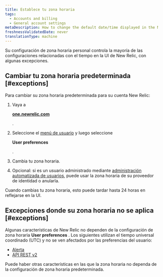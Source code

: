 ```yaml
---
title: Establece tu zona horaria
tags:
  - Accounts and billing
  - General account settings
metaDescription: How to change the default date/time displayed in the New Relic UI.
freshnessValidatedDate: never
translationType: machine
---
```


Su configuración de zona horaria personal controla la mayoría de las configuraciones relacionadas con el tiempo en la UI de New Relic, con algunas excepciones.

## Cambiar tu zona horaria predeterminada [#exceptions]

Para cambiar su zona horaria predeterminada para su cuenta New Relic:

1. Vaya a

   <DoNotTranslate>**[one.newrelic.com](https://one.newrelic.com/all-capabilities)**</DoNotTranslate>

   .

2. Seleccione el [menú de usuario](/docs/accounts/accounts-billing/general-account-settings/intro-account-settings) y luego seleccione

   <DoNotTranslate>**User preferences**</DoNotTranslate>

   .

3. Cambia tu zona horaria.

4. Opcional: si es un usuario administrado mediante [administración automatizada de usuarios](/docs/accounts/accounts/automated-user-management/automated-user-provisioning-single-sign), puede usar la zona horaria de su proveedor de identidad o anularla.

Cuando cambias tu zona horaria, esto puede tardar hasta 24 horas en reflejarse en la UI.

## Excepciones donde su zona horaria no se aplica [#exceptions]

Algunas características de New Relic no dependen de la configuración de zona horaria <DoNotTranslate>**User preferences**</DoNotTranslate> . Los siguientes utilizan el tiempo universal coordinado (UTC) y no se ven afectados por las preferencias del usuario:

* [Alerta](/docs/alerts-applied-intelligence/new-relic-alerts/get-started/introduction-alerts)
* [API REST v2](/docs/apis/rest-api-v2/requirements/specifying-time-range-v2#utc)

Puede haber otras características en las que la zona horaria no dependa de la configuración de zona horaria predeterminada.